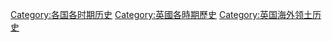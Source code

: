 [[Category:各国各时期历史|Category:各国各时期历史]]
[[Category:英國各時期歷史|Category:英國各時期歷史]]
[[Category:英国海外领土历史|Category:英国海外领土历史]]